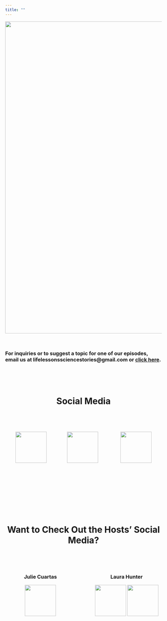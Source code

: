 ```yaml
---
title: ""
---
```


<img src="pics/print_banner.png" width="1000">

\

### For inquiries or to suggest a topic for one of our episodes, email us at lifelessonssciencestories@gmail.com or [click here](mailto:<lifelessonssciencestories@gmail.com>).

\
\
\

<h1 align="center" id="heading">Social Media</h1>

\
\

<style>
.col1{
  float: left;
  width: 33%;
  text-align: center;
}
.col2{
  float: left;
  width: 33%;
  text-align: center;
}

.col3{
  float: right;
  width: 33%;
  text-align: center;
}
</style>

<div class="col1">
[<img src="pics/twitter_logo.png" width="100">](https://twitter.com/storiesscience)
</div>

<div class="col2">
[<img src="pics/instagram_logo.png" width="100">](https://www.instagram.com/lifelessonssciencestories/?hl=en)
</div>

<div class="col3">
[<img src="pics/facebook_logo.png" width="100">](https://facebook.com/Life-Lessons-Science-Stories-112126557929267/)
</div>

\
\
\
\
\
\
\
\
\
\
\
\
\
\
\
\

<h1 align="center" id="heading">Want to Check Out the Hosts' Social Media?</h1>

\
\

<style>
.column-left{
  float: left;
  width: 45%;
  text-align: center;
}
.column-center{
  float: left;
  width: 10%;
  text-align: left;
}

.column-right{
  float: right;
  width: 45%;
  text-align: center;
}
</style>


<div class="column-left">
<h3 align="center" id="heading">Julie Cuartas</h3>
[<img src="pics/instagram_logo.png" width="100">](https://www.Instagram.com/mousewomanjulie/?hl=en )

</div>

<div class="column-center">

</div>

<div class="column-right">


<h3 align="center" id="heading">Laura Hunter</h3>
[<img src="pics/instagram_logo.png" width="100">](https://www.instagram.com/peachesbones/?hl=en)
[<img src="pics/twitter_logo.png" width="100">](https://twitter.com/peachesbones)
</div>

